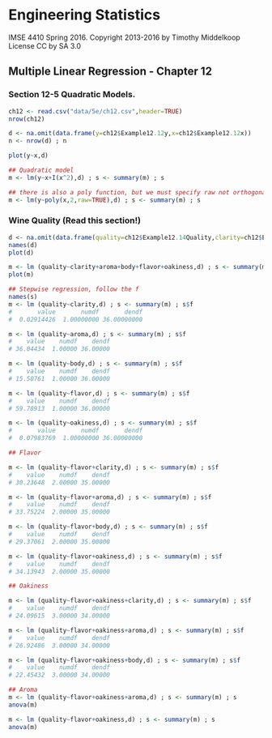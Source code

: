 # Engineering Statistics
IMSE 4410 Spring 2016. Copyright 2013-2016 by Timothy Middelkoop License CC by SA 3.0

## Multiple Linear Regression - Chapter 12

### Section 12-5 Quadratic Models.

```r
ch12 <- read.csv("data/5e/ch12.csv",header=TRUE)
nrow(ch12)
```

```r
d <- na.omit(data.frame(y=ch12$Example12.12y,x=ch12$Example12.12x))
n <- nrow(d) ; n

plot(y~x,d)

## Quadratic model
m <- lm(y~x+I(x^2),d) ; s <- summary(m) ; s

## there is also a poly function, but we must specify raw not orthogonal polynomials. 
m <- lm(y~poly(x,2,raw=TRUE),d) ; s <- summary(m) ; s

```

### Wine Quality (Read this section!)

```r
d <- na.omit(data.frame(quality=ch12$Example12.14Quality,clarity=ch12$Example12.14Clarity, aroma=ch12$Example12.14Aroma, body=ch12$Example12.14Body, flavor=ch12$Example12.14Flavor, oakiness=ch12$Example12.14Oakiness)) ; n <- nrow(d) ; n
names(d)
plot(d)

m <- lm (quality~clarity+aroma+body+flavor+oakiness,d) ; s <- summary(m) ; s
plot(m)

## Stepwise regression, follow the f
names(s)
m <- lm (quality~clarity,d) ; s <- summary(m) ; s$f
#       value       numdf       dendf 
#  0.02914426  1.00000000 36.00000000 

m <- lm (quality~aroma,d) ; s <- summary(m) ; s$f
#    value    numdf    dendf 
# 36.04434  1.00000 36.00000 

m <- lm (quality~body,d) ; s <- summary(m) ; s$f
#    value    numdf    dendf 
# 15.50761  1.00000 36.00000 

m <- lm (quality~flavor,d) ; s <- summary(m) ; s$f
#    value    numdf    dendf 
# 59.78913  1.00000 36.00000 

m <- lm (quality~oakiness,d) ; s <- summary(m) ; s$f
#       value       numdf       dendf 
#  0.07983769  1.00000000 36.00000000 

## Flavor

m <- lm (quality~flavor+clarity,d) ; s <- summary(m) ; s$f
#    value    numdf    dendf 
# 30.23648  2.00000 35.00000 

m <- lm (quality~flavor+aroma,d) ; s <- summary(m) ; s$f
#    value    numdf    dendf 
# 33.75224  2.00000 35.00000 

m <- lm (quality~flavor+body,d) ; s <- summary(m) ; s$f
#    value    numdf    dendf 
# 29.37061  2.00000 35.00000 

m <- lm (quality~flavor+oakiness,d) ; s <- summary(m) ; s$f
#    value    numdf    dendf 
# 34.13943  2.00000 35.00000 

## Oakiness

m <- lm (quality~flavor+oakiness+clarity,d) ; s <- summary(m) ; s$f
#    value    numdf    dendf 
# 24.09615  3.00000 34.00000 

m <- lm (quality~flavor+oakiness+aroma,d) ; s <- summary(m) ; s$f
#    value    numdf    dendf 
# 26.92486  3.00000 34.00000 

m <- lm (quality~flavor+oakiness+body,d) ; s <- summary(m) ; s$f
#    value    numdf    dendf 
# 22.45432  3.00000 34.00000 

## Aroma
m <- lm (quality~flavor+oakiness+aroma,d) ; s <- summary(m) ; s
anova(m)

m <- lm (quality~flavor+oakiness,d) ; s <- summary(m) ; s
anova(m)

```

